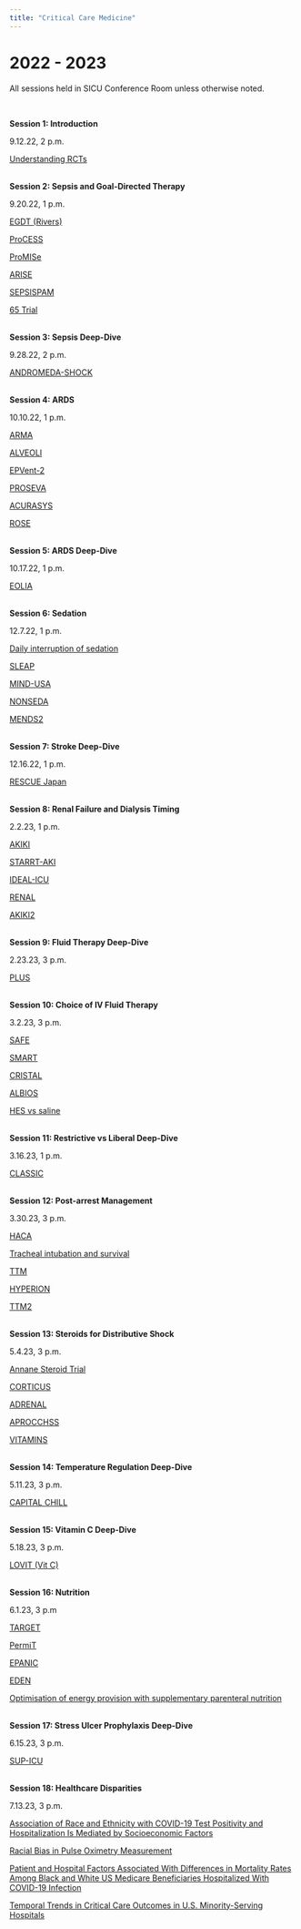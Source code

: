 ```yaml
---
title: "Critical Care Medicine"
---
```


# 2022 - 2023

All sessions held in SICU Conference Room unless otherwise noted.

<br>

<b>Session 1: Introduction</b>

9.12.22, 2 p.m.

[Understanding RCTs](https://adc.bmj.com/content/90/8/840)

<br>
<b>Session 2: Sepsis and Goal-Directed Therapy</b>

9.20.22, 1 p.m.

[EGDT (Rivers)](https://www.nejm.org/doi/full/10.1056/NEJMoa010307)

[ProCESS](https://www.nejm.org/doi/full/10.1056/nejmoa1401602)

[ProMISe](https://www.nejm.org/doi/full/10.1056/nejmoa1500896)

[ARISE](https://www.nejm.org/doi/full/10.1056/NEJMoa1404380)

[SEPSISPAM](https://www.nejm.org/doi/full/10.1056/NEJMoa1312173)

[65 Trial](https://jamanetwork.com/journals/jama/fullarticle/2761427)


<br>
<b>Session 3: Sepsis Deep-Dive</b>

9.28.22, 2 p.m.

[ANDROMEDA-SHOCK](https://jamanetwork.com/journals/jama/fullarticle/2724361)

<br>
<b>Session 4: ARDS</b>

10.10.22, 1 p.m.

[ARMA](https://www.nejm.org/doi/full/10.1056/nejm200005043421801)

[ALVEOLI](https://www.nejm.org/doi/full/10.1056/NEJMoa032193)

[EPVent-2](https://jamanetwork.com/journals/jama/fullarticle/2725206)

[PROSEVA](https://www.nejm.org/doi/full/10.1056/nejmoa1214103)

[ACURASYS](https://www.nejm.org/doi/full/10.1056/nejmoa1005372)

[ROSE](https://www.nejm.org/doi/full/10.1056/nejmoa1901686)

<br>
<b>Session 5: ARDS Deep-Dive</b>

10.17.22, 1 p.m.

[EOLIA](https://www.nejm.org/doi/full/10.1056/NEJMoa1800385)

<br>
<b>Session 6: Sedation</b>

12.7.22, 1 p.m.

[Daily interruption of sedation](https://www.nejm.org/doi/full/10.1056/nejm200005183422002)

[SLEAP](https://jamanetwork.com/journals/jama/fullarticle/1380160)

[MIND-USA](https://www.nejm.org/doi/10.1056/NEJMoa1808217)

[NONSEDA](https://www.nejm.org/doi/full/10.1056/NEJMoa1906759)

[MENDS2](https://www.nejm.org/doi/full/10.1056/NEJMoa2024922)

<br>
<b>Session 7: Stroke Deep-Dive</b>

12.16.22, 1 p.m.

[RESCUE Japan](https://www.nejm.org/doi/full/10.1056/NEJMoa2118191)

<br>
<b>Session 8: Renal Failure and Dialysis Timing</b>

2.2.23, 1 p.m.

[AKIKI](https://www.nejm.org/doi/full/10.1056/NEJMoa1603017)

[STARRT-AKI](https://www.nejm.org/doi/full/10.1056/nejmoa2000741)

[IDEAL-ICU](https://www.nejm.org/doi/full/10.1056/NEJMoa1803213)

[RENAL](https://www.nejm.org/doi/full/10.1056/nejmoa0902413)

[AKIKI2](https://www.thelancet.com/pdfs/journals/lancet/PIIS0140-6736(21)00350-0.pdf)

<br>
<b>Session 9: Fluid Therapy Deep-Dive</b>

2.23.23, 3 p.m.

[PLUS](https://www.nejm.org/doi/full/10.1056/NEJMoa2114464)

<br>
<b>Session 10: Choice of IV Fluid Therapy</b>

3.2.23, 3 p.m.

[SAFE](https://www.nejm.org/doi/full/10.1056/nejmoa040232)

[SMART](https://www.nejm.org/doi/full/10.1056/nejmoa1711584)

[CRISTAL](https://jamanetwork.com/journals/jama/fullarticle/1752245)

[ALBIOS](https://www.nejm.org/doi/full/10.1056/nejmoa1305727)

[HES vs saline](https://www.nejm.org/doi/full/10.1056/NEJMoa1209759)

<br>
<b>Session 11: Restrictive vs Liberal Deep-Dive</b>

3.16.23, 1 p.m.

[CLASSIC](https://www.nejm.org/doi/full/10.1056/NEJMoa2202707)

<br>
<b>Session 12: Post-arrest Management</b>

3.30.23, 3 p.m.

[HACA](https://www.nejm.org/doi/full/10.1056/nejmoa012689)

[Tracheal intubation and survival](https://jamanetwork.com/journals/jama/fullarticle/2598717)

[TTM](https://www.nejm.org/doi/full/10.1056/NEJMoa1310519)

[HYPERION](https://www.nejm.org/doi/10.1056/NEJMoa1906661)

[TTM2](https://www.nejm.org/doi/full/10.1056/NEJMoa2100591)

<br>
<b>Session 13: Steroids for Distributive Shock</b>

5.4.23, 3 p.m.

[Annane Steroid Trial](https://jamanetwork.com/journals/jama/fullarticle/195197)

[CORTICUS](https://www.nejm.org/doi/full/10.1056/NEJMoa071366)

[ADRENAL](https://www.nejm.org/doi/full/10.1056/NEJMoa1705835)

[APROCCHSS](https://www.nejm.org/doi/full/10.1056/NEJMoa1705716)

[VITAMINS](https://jamanetwork.com/journals/jama/fullarticle/2759414)

<br>
<b>Session 14: Temperature Regulation Deep-Dive</b>

5.11.23, 3 p.m.

[CAPITAL CHILL](https://jamanetwork.com/journals/jama/fullarticle/2785263)

<br>
<b>Session 15: Vitamin C Deep-Dive</b>

5.18.23, 3 p.m.

[LOVIT (Vit C)](https://www.nejm.org/doi/full/10.1056/NEJMoa2200644)

<br>
<b>Session 16: Nutrition</b>

6.1.23, 3 p.m

[TARGET](https://www.nejm.org/doi/full/10.1056/NEJMoa1811687)

[PermiT](https://www.nejm.org/doi/full/10.1056/NEJMoa1502826)

[EPANIC](https://www.nejm.org/doi/full/10.1056/NEJMoa1102662)

[EDEN](https://jamanetwork.com/journals/jama/fullarticle/1355969)

[Optimisation of energy provision with supplementary parenteral nutrition](https://www.sciencedirect.com/science/article/pii/S0140673612613518?via%3Dihub)


<br>
<b>Session 17: Stress Ulcer Prophylaxis Deep-Dive</b>

6.15.23, 3 p.m.

[SUP-ICU](https://www.nejm.org/doi/full/10.1056/nejmoa1714919)

<br>
<b>Session 18: Healthcare Disparities</b>

7.13.23, 3 p.m.

[Association of Race and Ethnicity with COVID-19 Test Positivity and Hospitalization Is Mediated by Socioeconomic Factors](https://www.atsjournals.org/doi/10.1513/AnnalsATS.202011-1448OC)

[Racial Bias in Pulse Oximetry Measurement](https://www.nejm.org/doi/full/10.1056/NEJMc2029240)

[Patient and Hospital Factors Associated With Differences in Mortality Rates Among Black and White US Medicare Beneficiaries Hospitalized With COVID-19 Infection](https://jamanetwork.com/journals/jamanetworkopen/fullarticle/2781182)

[Temporal Trends in Critical Care Outcomes in U.S. Minority-Serving Hospitals](https://www.atsjournals.org/doi/10.1164/rccm.201903-0623OC)